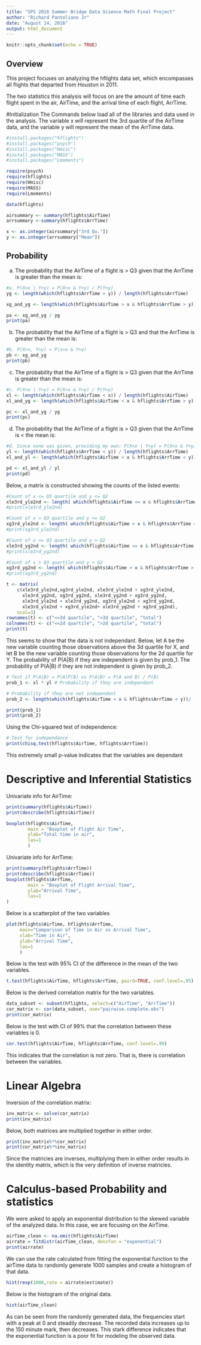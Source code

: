 ---
title: "SPS 2016 Summer Bridge Data Science Math Final Project"
author: "Richard Pantoliano Jr"
date: "August 14, 2016"
output: html_document
---

```{r setup, include=FALSE}
knitr::opts_chunk$set(echo = TRUE)
```

## Overview
This project focuses on analyzing the hflights data set, which encompasses all flights that departed from Houston in 2011.

The two statistics this analysis will focus on are the amount of time each flight spent in the air, AirTime, and the arrival time of each flight, ArrTime. 

#Initialization
The Commands below load all of the libraries and data used in the analysis. The variable x will represent the 3rd quartile of the AirTime data, and the variable y will represent the mean of the ArrTime data.


```{r hflights x y}
#install.packages("hflights")
#install.packages("psych")
#install.packages("Hmisc")
#install.packages("MASS")
#install.packages("Lmoments")

require(psych)
require(hflights)
require(Hmisc)
require(MASS)
require(Lmoments)

data(hflights)

airsummary <- summary(hflights$AirTime)
arrsummary <-summary(hflights$ArrTime)

x <- as.integer(airsummary["3rd Qu."])
y <- as.integer(arrsummary["Mean"])

```

## Probability

a. The probability that the AirTime of a flight is > Q3 given that the ArrTime is greater than the mean is:
```{r}
#a. P(X>x | Y>y) = P(X>x & Y>y) / P(Y>y)
yg <- length(which(hflights$ArrTime > y)) / length(hflights$ArrTime)

xg_and_yg <- length(which(hflights$AirTime > x & hflights$ArrTime > y)) / length(hflights$AirTime)

pa <- xg_and_yg / yg
print(pa)
```

b. The probability that the AirTime of a flight is >  Q3 and that the ArrTime is greater than the mean is:
```{r}
#b. P(X>x, Y>y) = P(x>x & Y>y)
pb <- xg_and_yg
print(pb)
```

c. The probability that the AirTime of a flight is >  Q3 given that the ArrTime is greater than the mean is:
```{r}
#c. P(X<x | Y>y) = P(X<x & Y>y) / P(Y>y)
xl <- length(which(hflights$AirTime < x)) / length(hflights$AirTime)
xl_and_yg <- length(which(hflights$AirTime < x & hflights$ArrTime > y)) / length(hflights$AirTime)

pc <- xl_and_yg / yg
print(pc)
```

d. The probability that the AirTime of a flight is >  Q3 given that the ArrTime is < the mean is:
```{r}
#d. Since none was given, providing my own: P(X<x | Y<y) = P(X<x & Y<y) / P(Y<y)
yl <- length(which(hflights$ArrTime < y)) / length(hflights$ArrTime)
xl_and_yl <- length(which(hflights$AirTime < x & hflights$ArrTime < y)) / length(hflights$AirTime)

pd <- xl_and_yl / yl
print(pd)
```

Below, a matrix is constructed showing the counts of the listed events:
```{r}
#Count of x <= Q3 quartile and y <= Q2
xle3rd_yle2nd <- length( which(hflights$AirTime <= x & hflights$ArrTime <= y))
#print(xle3rd_yle2nd)

#Count of x > Q3 quartile and y <= Q2
xg3rd_yle2nd <- length( which(hflights$AirTime > x & hflights$ArrTime <= y))
#print(xg3rd_yle2nd)

#Count of x <= Q3 quartile and y > Q2
xle3rd_yg2nd <- length( which(hflights$AirTime <= x & hflights$ArrTime > y))
#print(xle3rd_yg2nd)

#Count of x > Q3 quartile and y > Q2
xg3rd_yg2nd <- length( which(hflights$AirTime > x & hflights$ArrTime > y))
#print(xg3rd_yg2nd)

t <- matrix(
    c(xle3rd_yle2nd,xg3rd_yle2nd, xle3rd_yle2nd + xg3rd_yle2nd,
      xle3rd_yg2nd, xg3rd_yg2nd, xle3rd_yg2nd + xg3rd_yg2nd,
      xle3rd_yle2nd + xle3rd_yg2nd, xg3rd_yle2nd + xg3rd_yg2nd,
      xle3rd_yle2nd + xg3rd_yle2nd+ xle3rd_yg2nd + xg3rd_yg2nd),
    ncol=3)
rownames(t) <- c("<=3d quartile", ">3d quartile", "total")
colnames(t) <- c("<=2d quartile", ">2d quartile", "total")
print(t)

```

This seems to show that the data is not independant.  Below,  let A be the new variable counting those observations above the 3d quartile for X, and let B be the new variable counting those observations for the 2d quartile for Y. The probability of P(A|B) if they are independent is given by prob_1.  The probability of P(A|B) if they are not independent is given by prob_2.

```{r}
# Test if P(A|B) = P(A)P(B) vs P(A|B) = P(A and B) / P(B)
prob_1 <- xl * yl # Probability if they are independant

# Probability if they are not independant
prob_2 <- length(which(hflights$AirTime < x & hflights$ArrTime < y))/  length(hflights$AirTime)

print(prob_1)
print(prob_2)
```

Using the Chi-squared test of independence:
```{r}
# Test for independance
print(chisq.test(hflights$AirTime, hflights$ArrTime))
```
This extremely small p-value indicates that the variables are dependant

# Descriptive and Inferential Statistics
Univariate info for AirTime:
```{r}
print(summary(hflights$AirTime))
print(describe(hflights$AirTime))

boxplot(hflights$AirTime,
        main = "Boxplot of Flight Air Time", 
        ylab="Total time in air",
        las=1
        )

```

Univariate info for ArrTime:
```{r}
print(summary(hflights$ArrTime))
print(describe(hflights$ArrTime))
boxplot(hflights$ArrTime,
        main = "Boxplot of Flight Arrival Time", 
        ylab="Arrival Time",
        las=1
)
```

Below is a scatterplot of the two variables
```{r}
plot(hflights$AirTime, hflights$ArrTime,
     main="Comparison of Time in Air vs Arrival Time",
     xlab="Time in Air",
     ylab="Arrival Time",
     las=1
     )
```

Below is the test with 95% CI of the difference in the mean of the two variables.  

```{r}
t.test(hflights$AirTime, hflights$ArrTime, paird=TRUE, conf.level=.95)
```

Below is the derived correlation matrix for the two variables.  
```{r}
data_subset <- subset(hflights, select=c("AirTime", "ArrTime"))
cor_matrix <- cor(data_subset, use="pairwise.complete.obs")
print(cor_matrix)
```

Below is the test with CI of 99% that the correlation between these variables is 0.
```{r}
cor.test(hflights$AirTime, hflights$ArrTime, conf.level=.99)
```
This indicates that the correlation is not zero.  That is, there is correlation between the variables.


# Linear Algebra
Inversion of the correlation matrix:
```{r}
inv_matrix <- solve(cor_matrix)
print(inv_matrix)
```

Below, both matrices are multiplied together in either order.
```{r}
print(inv_matrix%*%cor_matrix)
print(cor_matrix%*%inv_matrix)
```
Since the matricies are inverses, multiplying them in either order results in the identity matrix, which is the very definition of inverse matricies.

# Calculus-based Probability and statistics
We were asked to apply an exponential distribution to the skewed variable of the analyzed data.  In this case, we are focusing on the AirTime.

```{r}
airTime_clean <- na.omit(hflights$AirTime)
airrate = fitdistr(airTime_clean, densfun = "exponential")
print(airrate)
```

We can use the rate calculated from fitting the exponential function to the airTime data to randomly generate 1000 samples and create a histogram of that data.

```{r}
hist(rexp(1000,rate = airrate$estimate))
```

Below is the histogram of the original data.
```{r}
hist(airTime_clean)
```

As can be seen from the randomly generated data, the frequencies start with a peak at 0 and steadily decrease.  The recorded data increases up to the 150 minute mark, then decreases.  This stark difference indicates that the exponential function is a poor fit for modeling the observed data.